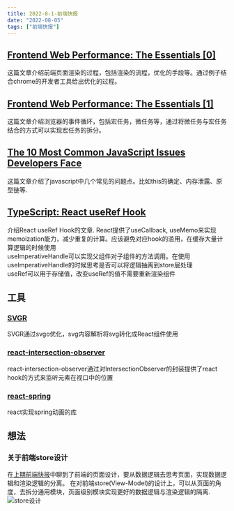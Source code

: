 ```yaml
---
title: 2022-8-1-前端快报
date: "2022-08-05"  
tags: ["前端快报"]
---
```



## [Frontend Web Performance: The Essentials [0]](https://medium.com/@matthew.costello/frontend-web-performance-the-essentials-0-61fea500b180)   
这篇文章介绍前端页面渲染的过程，包括渲染的流程，优化的手段等。通过例子结合chrome的开发者工具给出优化的过程。

## [Frontend Web Performance: The Essentials [1]](https://medium.com/@matthew.costello/frontend-web-performance-the-essentials-1-cb6513e1c3a1)  
这篇文章介绍浏览器的事件循环，包括宏任务，微任务等，通过将微任务与宏任务结合的方式可以实现宏任务的拆分。

## [The 10 Most Common JavaScript Issues Developers Face](https://www.toptal.com/javascript/10-most-common-javascript-mistakes)    
这篇文章介绍了javascript中几个常见的问题点。比如this的确定、内存泄露、原型链等.

## [TypeScript: React useRef Hook](https://www.robinwieruch.de/typescript-react-useref/)  
介绍React useRef Hook的文章.
React提供了useCallback, useMemo来实现memoization能力，减少重复的计算。应该避免对应hook的滥用，在缓存大量计算逻辑的时候使用  
useImperativeHandle可以实现父组件对子组件的方法调用。在使用useImperativeHandle的时候思考是否可以将逻辑抽离到store层处理  
useRef可以用于存储值，改变useRef的值不需要重新渲染组件

## 工具 

### [SVGR](https://react-svgr.com/docs/what-is-svgr/)  
SVGR通过svgo优化，svg内容解析将svg转化成React组件使用

### [react-intersection-observer](https://github.com/thebuilder/react-intersection-observer)  
react-intersection-observer通过对IntersectionObserver的封装提供了react hook的方式来监听元素在视口中的位置

### [react-spring](https://github.com/pmndrs/react-spring)    
react实现spring动画的库

## 想法

### 关于前端store设计  
在[上期前端快报](https://icantunderstand.github.io/blog/2022-7-1)中聊到了前端的页面设计，要从数据逻辑去思考页面，实现数据逻辑和渲染逻辑的分离。
在对前端store(View-Model)的设计上，可以从页面的角度，去拆分通用模块，页面级别模块实现更好的数据逻辑与渲染逻辑的隔离.  
![store设计](/static/images/weeklyReport/storeDesign.png) 
